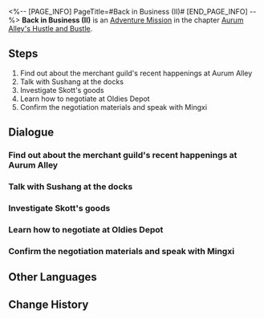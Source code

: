 <%-- [PAGE_INFO]
PageTitle=#Back in Business (II)#
[END_PAGE_INFO] --%>
{{Stub|Dialogue, characters, and location(s)}}
{{Mission Infobox
|id            = 8003203
|title         = 
|image         = Mission Back in Business (II).png
|type          = Adventure
|event_name    = 
|chapter       = Aurum Alley's Hustle and Bustle
|requirements  = [[Adventure Mission]] ''[[Back in Business (II)]]'' completed
|summary       = <!--official mission summary from Fate's Atlas-->
|characters    = <!--characters that appear in this mission-->
|startLocation = <!--location as it intially appears on the mission screen-->
|world         = <!--i.e. Penacony-->
|area          = <!--i.e. A Child's Dream-->
|prev          = 
|next          = Back in Business (II)
|exp           = 
|credits       = 
|stellarJade   = 
|other         = 
}}
'''Back in Business (II)''' is an [[Adventure Mission]] in the chapter [[Aurum Alley's Hustle and Bustle]].

==Steps==
# Find out about the merchant guild's recent happenings at Aurum Alley
# Talk with Sushang at the docks
# Investigate Skott's goods
# Learn how to negotiate at Oldies Depot
# Confirm the negotiation materials and speak with Mingxi

<!--
==Gameplay Notes==

--><!--
==Trial Character==

-->
==Dialogue==
{{Stub Dialogue}}
===Find out about the merchant guild's recent happenings at Aurum Alley===
{{Mission Description|type=adventure|location=<!--to be added-->|There should be new developments at Aurum Alley. Would you like to go back and check it out?<br />Visit Aurum Alley regularly}}
{{Dialogue Start}}
:{{tx}}
{{Dialogue End}}

===Talk with Sushang at the docks===
{{Mission Description|type=adventure|location=<!--to be added-->|update|You heard that Sushang has found evidence of the IPC representative damaging the docks' logistic pipeline. Head over and confirm the details for yourself.<br />A real trade war isn't just made up of high-end power plays and devious strategies, but simple little dirty tricks.}}
{{Dialogue Start}}
:{{tx}}
{{Dialogue End}}

===Investigate Skott's goods===
{{Mission Description|type=adventure|location=<!--to be added-->|update|An honest soul is a blameless one. If someone hasn't done anything wrong, then they have nothing to fear from an inspection.<br />Scrutinize Skott's goods and be vigilant for any tricks he might pull.}}
{{Dialogue Start}}
:{{tx}}
{{Dialogue End}}

===Learn how to negotiate at Oldies Depot===
{{Mission Description|type=adventure|location=<!--to be added-->|update|It seems like Skott was already prepared when he started to act weird. Considering you'll need to negotiate with him down the line, he's clearly going to be a bit of a problem. Thankfully, Miss Secretary remembered that the mysterious Merchant Guild President is around. The president should be able to teach us all sorts of negotiation techniques!<br />Come to think about it, it might be Lianyan operating in place of the president again. You're already pretty used to the secrecy the president seems to maintain.}}
{{Dialogue Start}}
:{{tx}}
{{Dialogue End}}

===Confirm the negotiation materials and speak with Mingxi===
{{Mission Description|type=adventure|location=<!--to be added-->|update|The time of negotiations is drawing near. You should go over your negotiation materials first.<br />Confirm your negotiation materials with Miss Secretary and strive to claim the advantage in the upcoming clash of words.}}
{{Dialogue Start}}
:{{tx}}
{{Dialogue End}}

==Other Languages==
{{Other Languages
|en   = Back in Business (II)
|zhs  = 金戺重喧•其二
|zht  = 金戺重喧•其二
|ja   = 金庭、喧騒を重ねて・その2
|ko   = 다시 부흥하는 금빛•2
|es   = De nuevo en activo II
|fr   = Les affaires reprennent (II)
|ru   = Снова в деле II
|th   = คืนสู่ความรุ่งเรือง 2
|vi   = Huyên Náo Trở Lại 2
|de   = Wieder im Geschäft 2
|id   = Hiruk Pikuk yang Kembali Bergaung 2
|pt   = De Volta aos Negócios (II)
}}

==Change History==
{{Change History|1.3}}
